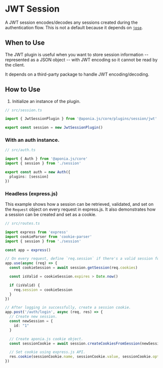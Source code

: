 # JWT Session

A JWT session encodes/decodes any sessions created during the authentication flow.
This is not a default because it depends on [`jose`](https://www.npmjs.com/package/jose).

## When to Use

The JWT plugin is useful when you want to store session information -- represented as
a JSON object -- with JWT encoding so it cannot be read by the client.

It depends on a third-party package to handle JWT encoding/decoding.

## How to Use

1. Initialize an instance of the plugin.

```ts copy
// src/session.ts

import { JwtSessionPlugin } from '@aponia.js/core/plugins/session/jwt'

export const session = new JwtSessionPlugin()
```

### With an auth instance.

```ts copy
// src/auth.ts

import { Auth } from '@aponia.js/core'
import { session } from './session'

export const auth = new Auth({
  plugins: [session]
})
```

### Headless (express.js)

This example shows how a session can be retrieved, validated, and set on the `Request`
object on every request in express.js.
It also demonstrates how a session can be created and set as a cookie.

```ts copy
// src/routes.ts

import express from 'express'
import cookieParser from 'cookie-parser'
import { session } from './session'

const app = express()

// On every request, define `req.session` if there's a valid session found in the cookies.
app.use(async (req) => {
  const cookieSession = await session.getSession(req.cookies)

  const isValid = cookieSession.expires > Date.now()

  if (isValid) {
    req.session = cookieSession
  }
})

// After logging in successfully, create a session cookie.
app.post('/auth/login', async (req, res) => {
  // Create new session.
  const newSession = {
    id: "1"
  }

  // Create aponia.js cookie object.
  const sessionCookie = await session.createCookiesFromSession(newSession)

  // Set cookie using express.js API.
  res.cookie(sessionCookie.name, sessionCookie.value, sessionCookie.options)
})
```
